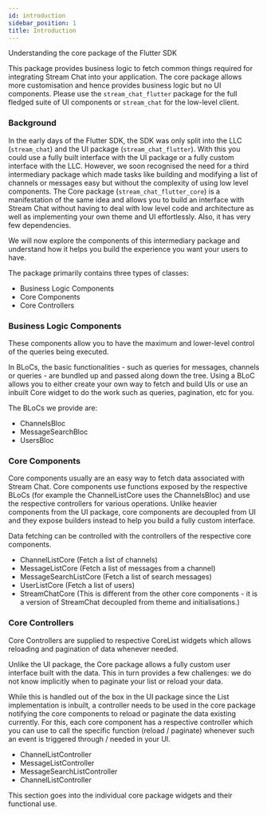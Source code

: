 ```yaml
---
id: introduction
sidebar_position: 1
title: Introduction
---
```


Understanding the core package of the Flutter SDK

This package provides business logic to fetch common things required for integrating Stream Chat into your application.
The core package allows more customisation and hence provides business logic but no UI components.
Please use the `stream_chat_flutter` package for the full fledged suite of UI components or `stream_chat` for the low-level client.

### Background

In the early days of the Flutter SDK, the SDK was only split into the LLC (`stream_chat`) and
the UI package (`stream_chat_flutter`). With this you could use a fully built interface with the UI package
or a fully custom interface with the LLC. However, we soon recognised the need for a third intermediary
package which made tasks like building and modifying a list of channels or messages easy but without
the complexity of using low level components. The Core package (`stream_chat_flutter_core`) is a manifestation
of the same idea and allows you to build an interface with Stream Chat without having to deal with
low level code and architecture as well as implementing your own theme and UI effortlessly. 
Also, it has very few dependencies.

We will now explore the components of this intermediary package and understand how it helps you build
the experience you want your users to have.

The package primarily contains three types of classes:

* Business Logic Components
* Core Components
* Core Controllers

### Business Logic Components

These components allow you to have the maximum and lower-level control of the queries being executed.

In BLoCs, the basic functionalities - such as queries for messages, channels or queries - are bundled up
and passed along down the tree. Using a BLoC allows you to either create your own way to fetch and
build UIs or use an inbuilt Core widget to do the work such as queries, pagination, etc for you.

The BLoCs we provide are:

* ChannelsBloc
* MessageSearchBloc
* UsersBloc

### Core Components

Core components usually are an easy way to fetch data associated with Stream Chat.
Core components use functions exposed by the respective BLoCs (for example the ChannelListCore uses the ChannelsBloc)
and use the respective controllers for various operations. Unlike heavier components from the UI
package, core components are decoupled from UI and they expose builders instead to help you build
a fully custom interface.

Data fetching can be controlled with the controllers of the respective core components.

* ChannelListCore (Fetch a list of channels)
* MessageListCore (Fetch a list of messages from a channel)
* MessageSearchListCore (Fetch a list of search messages)
* UserListCore (Fetch a list of users)
* StreamChatCore (This is different from the other core components - it is a version of StreamChat decoupled from theme and initialisations.)

### Core Controllers

Core Controllers are supplied to respective CoreList widgets which allows reloading and pagination of data whenever needed.

Unlike the UI package, the Core package allows a fully custom user interface built with the data. This
in turn provides a few challenges: we do not know implicitly when to paginate your list or reload your data.

While this is handled out of the box in the UI package since the List implementation is inbuilt, a controller
needs to be used in the core package notifying the core components to reload or paginate the data existing
currently. For this, each core component has a respective controller which you can use to call the
specific function (reload / paginate) whenever such an event is triggered through / needed in your UI.

* ChannelListController
* MessageListController
* MessageSearchListController
* ChannelListController

This section goes into the individual core package widgets and their functional use.